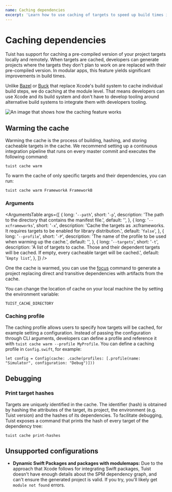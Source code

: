 ```yaml
---
name: Caching dependencies
excerpt: 'Learn how to use caching of targets to speed up build times in your projects.'
---
```


# Caching dependencies

Tuist has support for caching a pre-compiled version of your project targets locally and remotely.
When targets are cached, developers can generate projects where the targets they don't plan to work on are replaced with their pre-compiled version.
In modular apps, this feature yields significant improvements in build times.

Unlike [Bazel](https://bazel.build/) or [Buck](https://buck.build/) that replace Xcode's build system to cache individual build steps,
we do caching at the module level. That means developers can use Xcode and its build system and don't have to develop tooling around alternative build systems to integrate them with developers tooling.

![An image that shows how the caching feature works](./cache.png)

## Warming the cache

Warming the cache is the process of building, hashing, and storing cacheable targets in the cache.
We recommend setting up a continuous integration pipeline that runs on every master commit and executes the following command:

```
tuist cache warm
```

To warm the cache of only specific targets and their dependencies, you can run:
```
tuist cache warm FrameworkA FrameworkB
```

### Arguments

<ArgumentsTable
  args={[
    {
      long: '`--path`',
      short: '`-p`',
      description: 'The path to the directory that contains the manifest file.',
      default: '',
    },
    {
      long: '`--xcframeworks`',
      short: '`-x`',
      description:
        'Cache the targets as .xcframeworks. It requires targets to be enabled for library distribution.',
      default: '`false`',
    },
    {
      long: '`--profile`',
      short: '`-P`',
      description: 'The name of the profile to be used when warming up the cache.',
      default: '',
    },
    {
      long: '`--targets`',
      short: '`-t`',
      description:
        'A list of targets to cache. Those and their dependent targets will be cached. If empty, every cacheable target will be cached.',
      default: '`Empty list`',
    },
  ]}
/>

One the cache is warmed, you can use the [focus](/docs/commands/focus/) command to generate a project replacing direct and transitive dependencies with artifacts from the cache.

You can change the location of cache on your local machine the by setting the environment variable:

```
TUIST_CACHE_DIRECTORY
```

### Caching profile 

The caching profile allows users to specify how targets will be cached, for example setting a configuration. Instead of passing the configuration through CLI arguments, developers can define a profile and reference it with `tuist cache warm --profile MyProfile`.
You can define a caching profile in `Config.swift`, for example:

```
let config = Config(cache: .cache(profiles: [.profile(name: "Simulator", configuration: "Debug")]))
```

## Debugging

### Print target hashes

Targets are uniquely identified in the cache. The identifier (hash) is obtained by hashing the attributes of the target, its project,
the environment (e.g. Tuist version) and the hashes of its dependencies.
To facilitate debugging, Tuist exposes a command that prints the hash of every target of the dependency tree:

```
tuist cache print-hashes
```

## Unsupported configurations

- **Dynamic Swift Packages and packages with modulemaps:** Due to the approach that Xcode follows for integrating Swift packages, Tuist doesn't have enough details about the SPM dependency graph, and can't ensure the generated project is valid. If you try, you'll likely get `module not found` errors.
